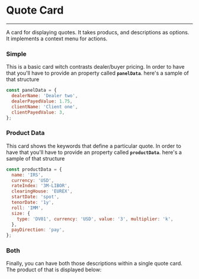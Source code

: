 
<Meta title="components/Financial/Quote Card" component={QuoteCard} />

# Quote Card
<hr />

A card for displaying quotes. It takes producs, and descriptions as options. It implements
a context menu for actions.

### Simple

This is a basic card witch contrasts dealer/buyer pricing. In order to have that
you'll have to provide an property called **`panelData`**. here's a sample of that structure

```jsx
const panelData = {
  dealerName: 'Dealer two',
  dealerPayedValue: 1.75,
  clientName: 'Client one',
  clientPayedValue: 3,
};
```

<Preview>
  <Story name="with panelData">
    <QuoteCard
        quoteShortCode="A5"
        colorIndex={1}
        panelData={{
          dealerName: 'Dealer two',
          dealerPayedValue: 1.75,
          clientName: 'Client one',
          clientPayedValue: 3,
        }}
        productData={null}
    />
  </Story>
</Preview>

### Product Data

This card shows the keywords that define a particular quote. In order to have that
you'll have to provide an property called **`productData`**. here's a sample of that structure

```jsx
const productData = {
  name: 'IRS',
  currency: 'USD',
  rateIndex: '3M-LIBOR',
  clearingHouse: 'EUREX',
  startDate: 'spot',
  tenorDate: '1y',
  roll: 'IMM',
  size: {
    type: 'DV01', currency: 'USD', value: '3', multiplier: 'k',
  },
  payDirection: 'pay',
};
```

<Preview>
  <Story name="with product data">
    <QuoteCard
        quoteShortCode="D5"
        colorIndex={3}
        productData={{
          name: 'IRS',
          currency: 'USD',
          rateIndex: '3M-LIBOR',
          clearingHouse: 'EUREX',
          startDate: 'spot',
          tenorDate: '1y',
          roll: 'IMM',
          size: {
            type: 'DV01', currency: 'USD', value: '3', multiplier: 'k',
          },
          payDirection: 'pay',
        }}
    />
  </Story>
</Preview>

### Both

Finally, you can have both those descriptions within a single quote card. The product of that
is displayed below:

<Preview>
  <Story name="with panel data and product data">
    <QuoteCard
        quoteShortCode="H1"
        colorIndex={5}
        panelData={{
          dealerName: 'Dealer two',
          dealerPayedValue: 1.75,
          clientName: 'Client one',
          clientPayedValue: 3,
        }}
        productData={{
          name: 'IRS',
          currency: 'USD',
          rateIndex: '3M-LIBOR',
          clearingHouse: 'EUREX',
          startDate: 'spot',
          tenorDate: '1y',
          roll: 'IMM',
          size: {
            type: 'DV01', currency: 'USD', value: '3', multiplier: 'k',
          },
          payDirection: 'pay',
        }}
    />
  </Story>
</Preview>

<Props of={QuoteCard} />
